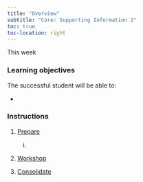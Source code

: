 ```yaml
---
title: "Overview"
subtitle: "Core: Supporting Information 2"
toc: true
toc-location: right
---
```


This week 


### Learning objectives

The successful student will be able to:

-   

### Instructions

1.  [Prepare](study_before_workshop.qmd)

    i.  

2.  [Workshop](workshop.qmd)


3.  [Consolidate](study_after_workshop.qmd)

